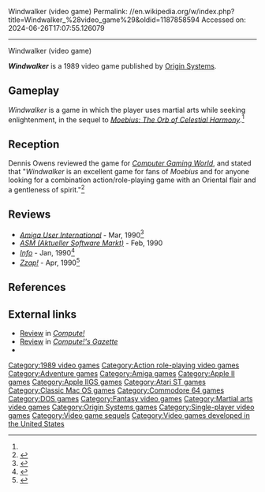 Windwalker (video game)
Permalink: //en.wikipedia.org/w/index.php?title=Windwalker_%28video_game%29&oldid=1187858594
Accessed on: 2024-06-26T17:07:55.126079



------
Windwalker (video game)
{{Infobox CVG
| title = Windwalker
| image = Windwalker video game cover.jpg
| alt = 
| developer = [[Origin Systems]]
| publisher = Origin Systems
| producer = 
| designer = Greg Malone
| programmer = 
| engine = 
| released = December 1989<ref>{{cite web|url=https://www.newspapers.com/image/439396404/|title=New releases this month-December|newspaper=[[The Boston Globe]]|page=100|date=December 10, 1989|accessdate=August 22, 2021}}{{closed access}}{{subscription required|s}}</ref>
| genre = [[Role-playing video game|Role-playing]], [[Action game|action]]
| modes = [[Single-player video game|Single-player]]
| platforms = [[Amiga]], [[Apple II series|Apple II]],<ref name="platforms">{{cite web|url=https://www.newspapers.com/image/176485315/|title=Japanese war games and U.S challengers|newspaper=[[The Philadelphia Inquirer]]|page=60|date=April 12, 1990|accessdate=August 22, 2021}}{{closed access}}{{subscription required|s}}</ref> [[Apple IIgs]], [[Atari ST]], [[Commodore 64]],<ref name="platforms"/> [[DOS]], [[Macintosh]]
}}

'''''Windwalker''''' is a 1989 video game published by [[Origin Systems]].

==Gameplay==
''Windwalker'' is a game in which the player uses martial arts while seeking enlightenment, in the sequel to ''[[Moebius: The Orb of Celestial Harmony]]''.<ref name="CGW69"/>

==Reception==
Dennis Owens reviewed the game for ''[[Computer Gaming World]]'', and stated that "''Windwalker'' is an excellent game for fans of ''Moebius'' and for anyone looking for a combination action/role-playing game with an Oriental flair and a gentleness of spirit."<ref name="CGW69">{{cite magazine |last=Owens |first=Dennis |title="Peace, Young One . . .": Origin's "Windwalker" |magazine=Computer Gaming World |date=March 1990 |volume=1 |issue=69 |pages=27}}</ref>

==Reviews==
*''[[Amiga User International]]'' - Mar, 1990<ref>{{cite web | url=http://amr.abime.net/review_7378 | title=Windwalker review from AUI Vol 4 No 3 (Mar 1990) - Amiga Magazine Rack }}</ref>
*''[[Aktueller Software Markt|ASM (Aktueller Software Markt)]]'' - Feb, 1990
*''[[.info (magazine)|Info]]'' - Jan, 1990<ref>{{cite web | url=https://archive.org/details/info-magazine-30/page/n57/mode/2up | title=Info Magazine Issue 30 | date=January 1990 }}</ref>
*''[[Zzap!64|Zzap!]]'' - Apr, 1990<ref>{{cite web | url=https://amigareviews.leveluphost.com/windwalk.htm#windwalkerzzap | title=Amiga Reviews: Windwalker }}</ref>

==References==
{{reflist}}

==External links==
*[https://archive.org/details/1990-04-compute-magazine/page/n103/mode/2up Review] in ''[[Compute!]]''
*[https://archive.org/details/1990-05-computegazette/page/n71/mode/2up Review] in ''[[Compute!'s Gazette]]''
*{{mobygames|/1636}}

{{Origin Systems}}

[[Category:1989 video games]]
[[Category:Action role-playing video games]]
[[Category:Adventure games]]
[[Category:Amiga games]]
[[Category:Apple II games]]
[[Category:Apple IIGS games]]
[[Category:Atari ST games]]
[[Category:Classic Mac OS games]]
[[Category:Commodore 64 games]]
[[Category:DOS games]]
[[Category:Fantasy video games]]
[[Category:Martial arts video games]]
[[Category:Origin Systems games]]
[[Category:Single-player video games]]
[[Category:Video game sequels]]
[[Category:Video games developed in the United States]]